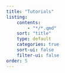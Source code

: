 ```yaml
---
title: "Tutorials"
listing:
    contents: 
        - "*/*.qmd"
    sort: "title"
    type: default
    categories: true
    sort-ui: false
    filter-ui: false
order: 5
---
```

